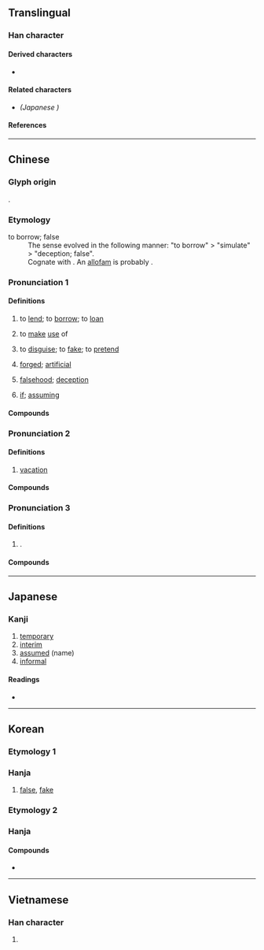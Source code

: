 {{also|仮|段}}
{{character info/new}}
==Translingual==
{{stroke order|strokes=11}}
{{ja-forms|[[仮]]|假|假}}
===Han character===
{{Han char|rn=9|rad=人|as=09|sn=11|four=27247|canj=ORYE|ids=⿰亻叚}}

====Derived characters====
* {{l|mul|[[𠽙]], [[𪝪]], [[𫖄]], [[𦹜]], [[𣘟]]}}

====Related characters====
* {{l|mul|[[仮]]}} ''(Japanese {{w|shinjitai}})''

====References====
{{Han ref|kx=0110.030|dkj=00835|dj=0233.160|hdz=10196.020|uh=5047}}

----

==Chinese==
{{zh-forms}}

===Glyph origin===
{{Han etym}}
{{Han compound|人|叚|ls=psc|c1=s|c2=p}}.

===Etymology===
; to borrow; false
: The sense evolved in the following manner: "to borrow" > "simulate" > "deception; false". 
: Cognate with {{cog|bo|ཀར་སྐྱིན||loan; thing borrowed}}. An [[allofam]] is probably {{och-l|雇|to hire}}.

===Pronunciation 1===
{{zh-pron
|m=jiǎ
|c=gaa2
|h=pfs=ká
|md=gā
|mn=xm,qz,tw:ké/zz:kée/ká
|mn_note=ké/kée - vernacular; ká - literary
|mn-t=gê2/gia2
|mn-t_note=gê2 - vernacular; gia2 - literary
|w=2ka,2jia
|w_note=2ka - vernacular; 2jia - literary
|dial=n
|mc=1
|oc=1+2,1
|cat=a,n
}}

====Definitions====
{{zh-hanzi}}

# to [[lend]]; to [[borrow]]; to [[loan]]
#: {{zh-x|假道伐虢|to obtain safe passage to conquer the State of Guo}}
#: {{zh-x|假以時日|as time goes by}}
# to [[make]] [[use]] of
#: {{zh-x|不假思索|without hesitation}}
#: {{zh-x|假借|to make use of; phonetic loan}}
# to [[disguise]]; to [[fake]]; to [[pretend]]
#: {{zh-x|假裝|to pretend}}
# [[forged]]; [[artificial]]
#: {{zh-x|假貨|counterfeit goods}}
#: {{zh-x|假睫毛|'''false''' eyelash}}
# [[falsehood]]; [[deception]]
#: {{zh-x|真假|real and '''fake'''; authenticity}}
# [[if]]; [[assuming]]
#: {{zh-x|假設|to suppose}}

====Compounds====
{{zh-der|假借|假話|假唱|假裝|造假|真假|假貨|假如|假若|假設|假意|假性|通假|假定|假名|假冒|假聲|假使|作假|便假若|假稱|假力|不假|假牙|假榻|不假思索|假寓|假貸|假山|平假名|假惺惺|假死|假充|假對|假子|假面|假面具|假捏|假座|寬假|假道學|假面劇|假處分|假館|假以顏色|假局子|不假辭色|假象|假決議|假嗓子|假寵|將假當真|假正經|假性近視|假以辭色|假饒|假寐|假仙|強文假醋|以假為真|弄虛作假|弄假成真|假扮|優假|假分數|假撇清|久假不歸|假扣押|喬文假醋|假洋鬼子|假力於人|假父|假戲真做|將假作真|假釋|假髮|假果|假借義|假手他人|假食|假廝兒|假公濟私|天假之年|假道|假造|天假因緣|假根|假手|因公假私|假途滅虢|假想敵|天假良緣|假執行|假平等|假批子|假托|假想|假節|假仁假義|假言命題|假葉|假息|假女|假似|假招子|假意周旋|假鈔|搬假戲|摻假|撇假|狐假虎威|片假名|狐假鴟張|真真假假|當真假|理論假設|攙假|調假|附會假借|糊假棺|虛情假意|衿假|裝假|虎威狐假|虛假|酸文假醋|言真道假|假藉|假手於人}}

===Pronunciation 2===
{{zh-pron
|m=jià
|c=gaa3
|h=pfs=ká/ka
|md=gá
|mn=xm,qz:kè/zz:kèe/xm,qz,tw:kà
|mn_note=Xiamen, Quanzhou, Taiwan: kè - vernacular; kà - literary
|mn-t=gê3/gian2
|mn-t_note=gê3 - vernacular; gian2 - literary
|w=2ka
|mc=2
|oc=n,2
|cat=n
}}

====Definitions====
{{zh-hanzi}}

# [[vacation]]
#: {{zh-x|病假{jià}|sick leave}}
#: {{zh-x|假{jià}日|holiday}}

====Compounds====
{{zh-der|fold=1|暑假|放假|假日|寒假|休假|病假|假期|請假|春假|銷假|准假|予假|例假|事假|度假村|參假|年假|彈性放假|度假勝地|乞假|例假日|告假|告謊假|國定假日|不假外出|假樂|公假|假日花市|放假日|渡假|求假|產假|節假|長假|補假|賜假|給假|連續假日|續假|羅馬假期|無薪假}}

===Pronunciation 3===
{{zh-pron
|m=gé,jiǎ
|c=
|cat=
}}

====Definitions====
{{zh-hanzi}}

# {{lb|zh|literary}} {{n-g|Same as}} {{zh-l|格}}.

====Compounds====
{{zh-der|登假}}

{{zh-cat|Elementary|Intermediate}}

----

==Japanese==
{{ja-kanji forms|仮|假}}

===Kanji===
{{ja-kanji|grade=|rs=人09|shin=仮}}

# [[temporary]]
# [[interim]]
# [[assumed]] (name)
# [[informal]]

====Readings====
* {{ja-readings|on=[[か]] (ka), [[け]] (ke)|kun=[[かり]] (kari)}}

----

==Korean==

===Etymology 1===

===Hanja===
{{ko-hanja|거짓|가}}

# [[false]], [[fake]]

===Etymology 2===

===Hanja===
{{ko-hanja|이르다|이를|격}}

====Compounds====
* {{ko-l|폐가입진|廢假立眞}}

----

==Vietnamese==

===Han character===
{{vi-hantu|[[giả]]|rs=人09}}

# {{defn|lang=vi|sort=人09}}
